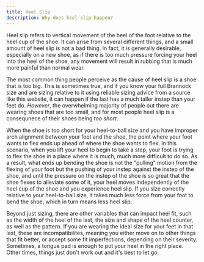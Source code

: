```yaml
---
title: Heel Slip
description: Why does heel slip happen?
---
```


Heel slip refers to vertical movement of the heel of the foot relative to the heel cup of the shoe. It can arise from several different things, and a small amount of heel slip is not a bad thing. In fact, it is generally desirable, especially on a new shoe, as if there is too much pressure forcing your heel into the heel of the shoe, any movement will result in rubbing that is much more painful than normal wear.

The most common thing people perceive as the cause of heel slip is a shoe that is too big. This is sometimes true, and if you know your full Brannock size and are sizing relative to it using reliable sizing advice from a source like this website, it can happen if the last has a much taller instep than your feet do. *However*, the overwhelming majority of people out there are wearing shoes that are too small, and for most people heel slip is a consequnece of their shoes being *too short*.

When the shoe is too short for your heel-to-ball size and you have improper arch alignment between your feet and the shoe, the point where your foot wants to flex ends up ahead of where the shoe wants to flex. In this scenario, when you lift your heel to begin to take a step, your foot is trying to flex the shoe in a place where it is much, much more difficult to do so. As a result, what ends up bending the shoe is not the "pulling" motion from the flexing of your foot but the pushing of your instep against the instep of the shoe, and until the pressure on the instep of the shoe is so great that the shoe flexes to alleviate some of it, your heel moves independently of the heel cup of the shoe and you experience heel slip. If you size correctly relative to your heel-to-ball size, it takes much less force from your foot to bend the shoe, which in turn means less heel slip.

Beyond just sizing, there are other variables that can impact heel fit, such as the width of the heel of the last, the size and shape of the heel counter, as well as the pattern. If you are wearing the ideal size for your feet in that last, these are incompatibilites, meaning you either move on to other things that fit better, or accept some fit imperfections, depending on their severity. Sometimes, a tongue pad is enough to put your heel in the right place. Other times, things just don't work out and it's best to let go.

